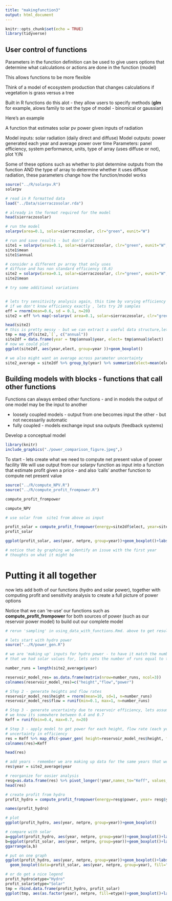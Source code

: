 ```yaml
---
title: "makingfunction3"
output: html_document
---
```


```r
knitr::opts_chunk$set(echo = TRUE)
library(tidyverse)

```
## User control of functions

Parameters in the function definition can be used to give users options that determine what calculations or actions are done in the function
(model)

This allows functions to be more flexible

Think of a model of ecosystem production that changes calculations if vegetation is grass versus a tree


Built in R functions do this alot - they allow users to specify methods (**glm** for example, alows family to set the type of model - binomical or gaussian) 

Here's an example

A function that estimates solar pv power given inputs of radiation

Model inputs: solar radiation (daily direct and diffuse)
Model outputs: power generated each year and average power over time
Parameters: panel efficiency, system performance, units, type of array (uses diffuse or not), plot Y/N

Some of these options such as whether to plot determine outputs from the function
AND the type of array to determine whether it uses diffuse radiation, 
these parameters change how the function/model works

```r
source("../R/solarpv.R")
solarpv

# read in R formatted data
load("../Data/sierraczosolar.rda")

# already in the format required for the model
head(sierraczosolar)

# run the model
solarpv(area=0.1, solar=sierraczosolar, clr="green", eunit="W")

# run and save results - but don't plot
site1 = solarpv(area=0.1, solar=sierraczosolar, clr="green", eunit="W", g=FALSE)
site1$mean
site1$annual

# consider a different pv array that only uses 
# diffuse and has non standard efficiency (0.6)
site2 = solarpv(area=0.1, solar=sierraczosolar, clr="green", eunit="W", g=FALSE, eff=0.6, etype="direct")
site2$mean

# try some additional variations


# lets try sensitivity analysis again, this time by varying efficiency
# if we don't know efficiency exactly , lets try 20 samples
eff = rnorm(mean=0.6, sd = 0.1, n=20)
site2 = eff %>% map(~solarpv( area=0.1, solar=sierraczosolar, clr="green", eunit="W", g=FALSE, etype="direct", eff=.x ))

head(site2)
# this is pretty messy - but we can extract a useful data structure,lets say we want # just the annual data (not the mean), and then reformat as a data frame with nice column names
tmp = map_df(site2,`[`, c("annual")) 
site2df = data.frame(year = tmp$annual$year, elect= tmp$annual$elect)
# now we could plot
ggplot(site2df, aes(year,elect, group=year ))+geom_boxplot()

# we also might want an average across parameter uncertainty
site2_average = site2df %>% group_by(year) %>% summarize(elect=mean(elect))

```

## Building models with blocks - functions that call other functions


Functions can always embed other functions - and in models the output of one model may be the input to another

* loosely coupled models - output from one becomes input the other - but not necessarily automatic
* fully coupled - models exchange input sna outputs (feedback systems)

Develop a conceptual model

```r
library(knitr)
include_graphics("./power_comparison_figure.jpeg",) 
```


To start - lets create what we need to compute net present value of power facility
We will use output from our solarpv function as input into a function that
estimate profit given a price - and also 'calls' another function to compute 
net present value

```r

source("../R/compute_NPV.R")
source("../R/compute_profit_frompower.R")

compute_profit_frompower

compute_NPV

# use solar from  site1 from above as input

profit_solar = compute_profit_frompower(energy=site2df$elect, year=site2df$year, price=30, discount=0.04)
profit_solar

ggplot(profit_solar, aes(year, netpre, group=year))+geom_boxplot()+labs(y="Profit in current $", x="year")

# notice that by graphing we identify an issue with the first year
# thoughts on what it might be
```

# Putting it all together

now lets add both of our functions (hydro and solar power), together with computing profit and sensitivity analysis to create a full picture of power options


Notice that we can 're-use' our functions such as **compute_profit_frompower** for both sources of power
(such as our reservoir power model) to build out our complete model

```r

# rerun 'sampling' in using_data_with_functions.Rmd. above to get results from our reserovir model

# lets start with hydro power
source("../R/power_gen.R")

# we are 'making up' inputs for hydro power - to have it match the number of year 
# that we had solar values for, lets sets the number of runs equal to the number of years

number_runs = length(site2_average$year)

reservoir_model_res= as.data.frame(matrix(nrow=number_runs, ncol=3))
colnames(reservoir_model_res)=c("height","flow","power")

# STep 2 - generate heights and flow rates
reservoir_model_res$height = rnorm(mean=10, sd=1, n=number_runs)
reservoir_model_res$flow = runif(min=0.1, max=1, n=number_runs)

# Step 3 - generate uncertainty due to reservoir efficiency, lets assume that 
# we know its somewhere between 0.4 and 0.7
Keff = runif(min=0.4, max=0.7, n=20)

# Step 3 - apply model to get power for each height, flow rate (each year), across
# uncertainty in efficiency
res = Keff %>% map_dfc(~power_gen( height=reservoir_model_res$height, flow=reservoir_model_res$flow, Keff=.x) )
colnames(res)=Keff

head(res)

# add years - remember we are making up data for the same years that we have solar
res$year = site2_average$year

# reorganize for easier analysis 
resg=as.data.frame(res) %>% pivot_longer(!year,names_to="Keff", values_to="power")
head(res)

# create profit from hydro
profit_hydro = compute_profit_frompower(energy=resg$power, year= resg$year, price=30, discount=0.04)

names(profit_hydro)

# plot
ggplot(profit_hydro, aes(year, netpre, group=year))+geom_boxplot()

# compare with solar
a=ggplot(profit_hydro, aes(year, netpre, group=year))+geom_boxplot()+labs(title="Hydro",y="Net Present Values in 1945 Dollars", x="Year")
b=ggplot(profit_solar, aes(year, netpre, group=year))+geom_boxplot()+labs(title="Solar", y="Net Present Values in 1945 Dollars", x="Year")
ggarrange(a,b)

# put on one graph
ggplot(profit_hydro, aes(year, netpre, group=year))+geom_boxplot()+labs(y="Net Present Values in 1945 Dollars", x="Year", title="Both") +
  geom_boxplot(data=profit_solar, aes(year, netpre, group=year), fill="orange")

# or do get a nice legend
profit_hydro$etype="Hydro"
profit_solar$etype="Solar"
tmp = rbind.data.frame(profit_hydro, profit_solar)
ggplot(tmp, aes(as.factor(year), netpre, fill=etype))+geom_boxplot()+labs(y="Net Present Values in 1945 Dollars", x="Year", fill="Power Type")+scale_fill_manual(values=c("blue","orange"))

```
